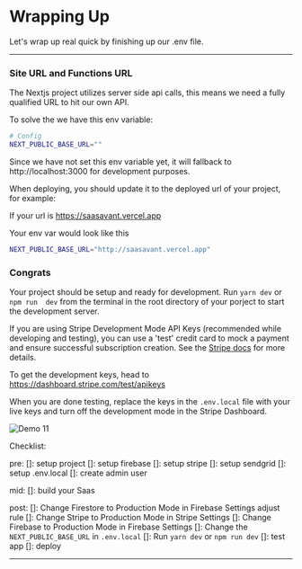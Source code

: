 
# Wrapping Up

Let's wrap up real quick by finishing up our .env file.

---

### **Site URL and Functions URL**

The Nextjs project utilizes server side api calls, this means we need a fully qualified URL to hit our own API.

To solve the we have this env variable:

```sh
# Config
NEXT_PUBLIC_BASE_URL=""
```

Since we have not set this env variable yet, it will fallback to http://localhost:3000 for development purposes.

When deploying, you should update it to the deployed url of your project, for example:

If your url is https://saasavant.vercel.app

Your env var would look like this

```sh
NEXT_PUBLIC_BASE_URL="http://saasavant.vercel.app"
```

### **Congrats**

Your project should be setup and ready for development. Run `yarn dev` or `npm run  dev` from the terminal in the root directory of your porject to start the development server.

If you are using Stripe Development Mode API Keys (recommended while developing and testing), you can use a 'test' credit card to mock a payment and ensure successful subscription creation. See the [Stripe docs](https://stripe.com/docs/testing#cards) for more details.

To get the development keys, head to https://dashboard.stripe.com/test/apikeys

When you are done testing, replace the keys in the `.env.local` file with your live keys and turn off the development mode in the Stripe Dashboard.

![Demo 11](../public/demo-11.png)

Checklist:

pre:
[]: setup project
[]: setup firebase
[]: setup stripe
[]: setup sendgrid
[]: setup .env.local
[]: create admin user

mid:
[]: build your Saas

post:
[]: Change Firestore to Production Mode in Firebase Settings adjust rule
[]: Change Stripe to Production Mode in Stripe Settings
[]: Change Firebase to Production Mode in Firebase Settings
[]: Change the `NEXT_PUBLIC_BASE_URL` in `.env.local`
[]: Run `yarn dev` or `npm run dev`
[]: test app
[]: deploy

---
